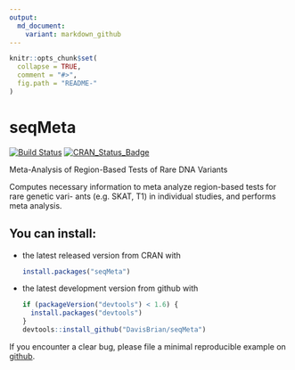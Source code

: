 ```yaml
---
output:
  md_document:
    variant: markdown_github
---
```


<!-- README.md is generated from README.Rmd. Please edit that file -->

```r
knitr::opts_chunk$set(
  collapse = TRUE,
  comment = "#>",
  fig.path = "README-"
)
```
# seqMeta
[![Build Status](https://travis-ci.org/DavisBrian/seqMeta.svg?branch=master)](https://travis-ci.org/DavisBrian/seqMeta)
[![CRAN_Status_Badge](http://www.r-pkg.org/badges/version/seqMeta)](http://cran.r-project.org/web/packages/seqMeta)

Meta-Analysis of Region-Based Tests of Rare DNA Variants

Computes necessary information to meta analyze region-based tests for rare genetic vari-
ants (e.g. SKAT, T1) in individual studies, and performs meta analysis.

## You can install:

* the latest released version from CRAN with

    ```R
    install.packages("seqMeta")
    ````

* the latest development version from github with

    ```R
    if (packageVersion("devtools") < 1.6) {
      install.packages("devtools")
    }
    devtools::install_github("DavisBrian/seqMeta")
    ```

If you encounter a clear bug, please file a minimal reproducible example on [github](https://github.com/DavisBrian/seqMeta/issues). 
